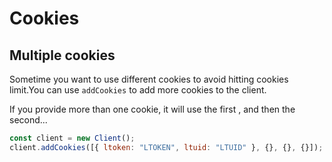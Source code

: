 # Cookies

## Multiple cookies

Sometime you want to use different cookies to avoid hitting cookies limit.You can use `addCookies` to add more cookies to the client.

If you provide more than one cookie, it will use the first , and then the second...

```javascript
const client = new Client();
client.addCookies([{ ltoken: "LTOKEN", ltuid: "LTUID" }, {}, {}, {}]);
```
